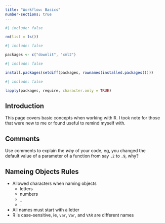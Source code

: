 ```yaml
---
title: "Workflow: Basics"
number-sections: true
---
```


```r
#| include: false

rm(list = ls())
```

```r
#| include: false

packages <- c("downlit", "xml2")
```


```r
#| include: false

install.packages(setdiff(packages, rownames(installed.packages())))
```

```r
#| include: false

lapply(packages, require, character.only = TRUE)
```


## Introduction

This page covers basic concepts when working with R.  I took note for those that were new to me or found useful to remind myself with.


## Comments

Use comments to explain the *why* of your code, eg, you changed the default value of a parameter of a function from say `.2` to `.9`, why?


## Nameing Objects Rules

- Allowed characters when naming objects
  - letters
  - numbers
  - `_`
  - `.`
- All names must start with a letter
- R is case-sensitive, ie, `var`, `Var`, and `VAR` are different names
